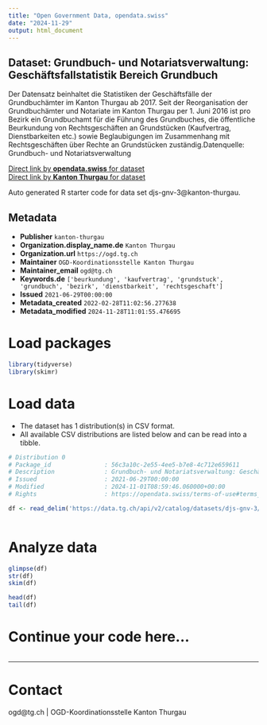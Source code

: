 ```yaml
---
title: "Open Government Data, opendata.swiss"
date: "2024-11-29"
output: html_document
---
```


## Dataset: Grundbuch- und Notariatsverwaltung: Geschäftsfallstatistik Bereich Grundbuch

Der Datensatz beinhaltet die Statistiken der Geschäftsfälle der Grundbuchämter im Kanton Thurgau ab 2017. Seit der Reorganisation der Grundbuchämter und Notariate im Kanton Thurgau per 1. Juni 2016 ist pro Bezirk ein Grundbuchamt für die Führung des Grundbuches, die öffentliche Beurkundung von Rechtsgeschäften an Grundstücken (Kaufvertrag, Dienstbarkeiten etc.) sowie Beglaubigungen im Zusammenhang mit Rechtsgeschäften über Rechte an Grundstücken zuständig.Datenquelle: Grundbuch- und Notariatsverwaltung

[Direct link by **opendata.swiss** for dataset](https://opendata.swiss/de/dataset/grundbuch-und-notariatsverwaltung-geschaftsfallstatistik-bereich-grundbuch)<br>
[Direct link by **Kanton Thurgau** for dataset](https://data.tg.ch/explore/dataset/djs-gnv-3/)

Auto generated R starter code for data set djs-gnv-3@kanton-thurgau.

## Metadata

- **Publisher** `kanton-thurgau`
- **Organization.display_name.de** `Kanton Thurgau`
- **Organization.url** `https://ogd.tg.ch`
- **Maintainer** `OGD-Koordinationsstelle Kanton Thurgau`
- **Maintainer_email** `ogd@tg.ch`
- **Keywords.de** `['beurkundung', 'kaufvertrag', 'grundstuck', 'grundbuch', 'bezirk', 'dienstbarkeit', 'rechtsgeschaft']`
- **Issued** `2021-06-29T00:00:00`
- **Metadata_created** `2022-02-28T11:02:56.277638`
- **Metadata_modified** `2024-11-28T11:01:55.476695`


# Load packages

```r

library(tidyverse)
library(skimr)

```

# Load data

-   The dataset has 1 distribution(s) in CSV format.
-   All available CSV distributions are listed below and can be read into a tibble.

```r

# Distribution 0
# Package_id               : 56c3a10c-2e55-4ee5-b7e8-4c712e659611
# Description              : Grundbuch- und Notariatsverwaltung: Geschäftsfallstatistik Bereich Grundbuch (csv)
# Issued                   : 2021-06-29T00:00:00
# Modified                 : 2024-11-01T08:59:46.060000+00:00
# Rights                   : https://opendata.swiss/terms-of-use#terms_by

df <- read_delim('https://data.tg.ch/api/v2/catalog/datasets/djs-gnv-3/exports/csv?use_labels=true')



```

# Analyze data

```r

glimpse(df)
str(df)
skim(df)

head(df)
tail(df)

```

# Continue your code here...

```r

```

------------------------------------------------------------------------

# Contact

ogd@tg.ch | OGD-Koordinationsstelle Kanton Thurgau
